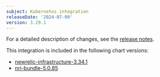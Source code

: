 ```yaml
---
subject: Kubernetes integration
releaseDate: '2024-07-09'
version: 3.29.1
---
```


For a detailed description of changes, see the [release notes](https://github.com/newrelic/nri-kubernetes/releases/tag/v3.29.1).

This integration is included in the following chart versions:
* [newrelic-infrastructure-3.34.1](https://github.com/newrelic/nri-kubernetes/releases/tag/newrelic-infrastructure-3.34.1)
* [nri-bundle-5.0.85](https://github.com/newrelic/helm-charts/releases/tag/nri-bundle-5.0.85)
